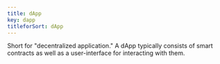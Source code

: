 ```yaml
---
title: dApp
key: dapp
titleforSort: dApp
---
```


Short for "decentralized application." A dApp typically consists of smart contracts as well as a user-interface for interacting with them.
